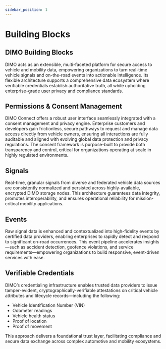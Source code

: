 ```yaml
---
sidebar_position: 1
---
```



# Building Blocks

## DIMO Building Blocks
DIMO acts as an extensible, multi-faceted platform for secure access to vehicle and mobility data, 
empowering organizations to turn real-time vehicle signals and on-the-road events into actionable intelligence. 
Its flexible architecture supports a comprehensive data ecosystem where verifiable credentials establish authoritative truth, 
all while upholding enterprise-grade user privacy and compliance standards.

## Permissions & Consent Management
DIMO Connect offers a robust user interface seamlessly integrated with a consent management and privacy engine.
Enterprise customers and developers gain frictionless, secure pathways to request and manage data access directly from vehicle owners, 
ensuring all interactions are fully auditable and aligned with evolving global data protection and privacy regulations. 
The consent framework is purpose-built to provide both transparency and control, 
critical for organizations operating at scale in highly regulated environments.

## Signals
Real-time, granular signals from diverse and federated vehicle data sources are consistently normalized 
and persisted across highly-available, encrypted DIMO storage nodes. 
This architecture guarantees data integrity, promotes interoperability, and ensures operational reliability for mission-critical mobility applications.

## Events
Raw signal data is enhanced and contextualized into high-fidelity events by certified data providers, 
enabling enterprises to rapidly detect and respond to significant on-road occurrences. 
This event pipeline accelerates insights—such as accident detection, geofence violations, 
and service requirements—empowering organizations to build responsive, event-driven services with ease.

## Verifiable Credentials
DIMO’s credentialing infrastructure enables trusted data providers to issue tamper-evident, 
cryptographically-verifiable attestations on critical vehicle attributes and lifecycle records—including the following: 
- Vehicle Identification Number (VIN)
- Odometer readings
- Vehicle health status
- Proof of location
- Proof of movement 

This approach delivers a foundational trust layer, facilitating compliance and secure data exchange across complex automotive and mobility ecosystems.
